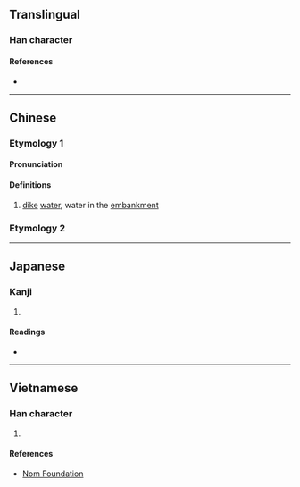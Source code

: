 {{character info}}
==Translingual==

===Han character===
{{Han char|rn=32|rad=土|as=06|sn=9|four=48161|canj=GOMR|ids=⿰土合}}

====References====
* {{Han ref|kx=0228.240|dkj=05063|dj=0464.200|hdz=10440.040|uh=57A5|ud=22437|bh=CE5C|bd=52828}}

----

==Chinese==
{{zh-forms}}

===Etymology 1===

====Pronunciation====
{{zh-pron
|m=xié
|m-s=
|c=hip3
|c-t=
|g=
|h=pfs=
|j=
|md=
|mn=
|mn-t=
|w=
|x=
|mc=y
|oc=y
|cat=n
}}

====Definitions====
{{zh-hanzi}}

# [[dike]] [[water]], water in the [[embankment]]

===Etymology 2===
{{zh-see|壑|ss}}

----

==Japanese==

===Kanji===
{{ja-kanji|grade=|rs=土06}}

# {{rfdef|ja|sort=土06}}

====Readings====
* {{ja-readings|on=[[きょう]] (kyō), [[こう]] (kō)|kun=}}

----

==Vietnamese==

===Han character===
{{vi-hantu|[[đắp]]|rs=土06}}

# {{rfdef|vi|sort=土06}}

====References====
* [http://nomfoundation.org/common/nom_details.php?codepoint=57a5 Nom Foundation]